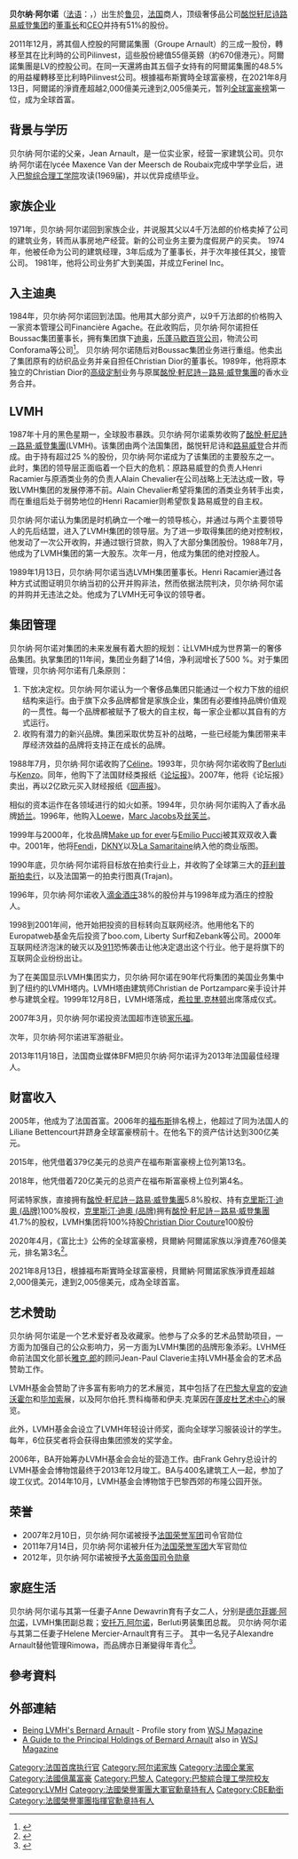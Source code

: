 {{Infobox_Celebrity
| name = 贝尔纳·阿尔诺<br>Bernard Arnault
| sons = 
| image = Bernard Arnault (3) - 2017 (cropped).jpg
| birth_date = {{birth date and age|1949|3|5}}
| birth_place = {{FRA}}[[北部-加來海峽|北部-加來海峽]][[諾爾省|諾爾省]][[魯貝|魯貝]]
| residence = {{FRA}}[[巴黎|巴黎]]
| 國籍 = {{FRA}}
| 母校 = [[巴黎綜合理工學院|巴黎綜合理工學院]]
| death_date = 
| death_place = 
| occupation = [[酩悦轩尼诗路易威登集团|酩悦轩尼诗路易威登集团]]董事长<br>首席執行官（CEO）
| networth = 2,005億美元<ref name="Forbes Profile">{{cite web|url=https://www.forbes.com/profile/bernard-arnault/?list=rtb|title=Forbes World's Billionaires List Real Time|website=Forbes|publisher=《[[富比士|富比士]]》|language=en|accessdate=April 17, 2020|archive-date=2019-11-21|archive-url=https://web.archive.org/web/20191121051702/https://www.forbes.com/profile/bernard-arnault/?list=rtb|dead-url=no}}</ref> （2021年8月13日）
| 宗教信仰 = [[基督徒|基督徒]]
| 配偶 = Anne Dewavrin (1973–1990)<br>Hélène Mercier (1991–今)
| 子女 = [[德尔菲娜·阿尔诺|德尔菲娜·阿尔诺]]<br>[[安托万.阿尔诺|安托万.阿尔诺]]
}} 

'''贝尔纳·阿尔诺'''（[[法语|法语]]：'''{{lang|fr|Bernard Arnault}}'''，{{bd|1949年|3月5日|catIdx=A}}）出生於[[鲁贝|鲁贝]]，[[法国|法国]]商人，顶级奢侈品公司[[酩悦轩尼诗路易威登集团|酩悦轩尼诗路易威登集团]]的[[董事长|董事长]]和[[CEO|CEO]]并持有51%的股份。

2011年12月，將其個人控股的阿爾諾集團（Groupe Arnault）的三成一股份，轉移至其在比利時的公司Pilinvest，這些股份總值55億英鎊（約670億港元）。阿爾諾集團是LV的控股公司。在同一天還將由其五個子女持有的阿爾諾集團的48.5%的用益權轉移至比利時Pilinvest公司。根據福布斯實時全球富豪榜，在2021年8月13日，阿爾諾的淨資產超越2,000億美元達到2,005億美元，暂列[[全球富豪榜|全球富豪榜]]第一位，成为全球首富。

== 背景与学历 ==
贝尔纳·阿尔诺的父亲，Jean Arnault，是一位实业家，经营一家建筑公司。贝尔纳·阿尔诺在lycée Maxence Van der Meersch de Roubaix完成中学学业后，进入[[巴黎综合理工学院|巴黎综合理工学院]]攻读(1969届)，并以优异成绩毕业。

== 家族企业 ==
1971年，贝尔纳·阿尔诺回到家族企业，并说服其父以4千万法郎的价格卖掉了公司的建筑业务，转而从事房地产经营。新的公司业务主要为度假房产的买卖。
1974年，他被任命为公司的建筑经理，3年后成为了董事长，并于次年接任其父，接管公司。
1981年，他将公司业务扩大到美国，并成立Ferinel Inc。

== 入主迪奥 ==
1984年，贝尔纳·阿尔诺回到法国。他用其大部分资产，以9千万法郎的价格购入一家资本管理公司Financière Agache。在此收购后，贝尔纳·阿尔诺担任Boussac集团董事长，拥有集团旗下[[克里斯汀·迪奧_(品牌)|迪奥]]，[[乐蓬马歇百货公司|乐蓬马歇百货公司]]，物流公司Conforama等公司<ref>{{Cite web |url=https://www.youtube.com/watch?v=PjtBQiO4DLI |title=存档副本 |accessdate=2015-08-04 |archive-date=2016-01-02 |archive-url=https://web.archive.org/web/20160102175159/https://www.youtube.com/watch?v=PjtBQiO4DLI |dead-url=no }}</ref>。
贝尔纳·阿尔诺随后对Boussac集团业务进行重组。他卖出了集团原有的纺织品业务并亲自担任Christian Dior的董事长。1989年，他将原本独立的Christian Dior的[[高级定制|高级定制]]业务与原属[[酩悅·軒尼詩－路易·威登集團|酩悅·軒尼詩－路易·威登集團]]的香水业务合并。

== LVMH ==
1987年十月的黑色星期一，全球股市暴跌。贝尔纳·阿尔诺乘势收购了[[酩悅·軒尼詩－路易·威登集團|酩悅·軒尼詩－路易·威登集團]](LVMH)。该集团由两个法国集团，酩悦轩尼诗和[[路易威登|路易威登]]合并而成。由于持有超过25 %的股份，贝尔纳·阿尔诺成为了该集团的主要股东之一。
此时，集团的领导层正面临着一个巨大的危机：原路易威登的负责人Henri Racamier与原酒类业务的负责人Alain Chevalier在公司战略上无法达成一致，导致LVMH集团的发展停滞不前。Alain Chevalier希望将集团的酒类业务转手出卖，而在重组后处于弱势地位的Henri Racamier则希望恢复路易威登的自主权。

贝尔纳·阿尔诺认为集团是时机确立一个唯一的领导核心，并通过与两个主要领导人的先后结盟，进入了LVMH集团的领导层。为了进一步取得集团的绝对控制权，他发动了一次公开收购，并通过银行贷款，购入了大部分集团股份。1988年7月，他成为了LVMH集团的第一大股东。次年一月，他成为集团的绝对控股人。

1989年1月13日，贝尔纳·阿尔诺当选LVMH集团董事长。Henri Racamier通过各种方式试图证明贝尔纳当初的公开并购非法，然而依据法院判决，贝尔纳·阿尔诺的并购并无违法之处。他成为了LVMH无可争议的领导者。

== 集团管理 ==
贝尔纳·阿尔诺对集团的未来发展有着大胆的规划：让LVMH成为世界第一的奢侈品集团。执掌集团的11年间，集团业务翻了14倍，净利润增长了500 %。对于集团管理，贝尔纳·阿尔诺有几条原则：

# 下放决定权。贝尔纳·阿尔诺认为一个奢侈品集团只能通过一个权力下放的组织结构来运行。由于旗下众多品牌都曾是家族企业，集团有必要维持品牌价值观的一贯性。每一个品牌都被赋予了极大的自主权，每一家企业都以其自有的方式运行。
# 收购有潜力的新兴品牌。集团采取优势互补的战略，一些已经能为集团带来丰厚经济效益的品牌将支持正在成长的品牌。

1988年7月，贝尔纳·阿尔诺收购了[[Céline|Céline]]。1993年，贝尔纳·阿尔诺收购了[[Berluti|Berluti]]与[[Kenzo|Kenzo]]。同年，他购下了法国财经类报纸《[[论坛报|论坛报]]》。2007年，他将《论坛报》卖出，再以2亿欧元买入财经报纸《[[回聲報_(法國)|回声报]]》。

相似的资本运作在各领域进行的如火如荼。1994年，贝尔纳·阿尔诺购入了香水品牌[[娇兰|娇兰]]。1996年，他购入[[Loewe|Loewe]]，[[Marc_Jacobs|Marc Jacobs]]及[[丝芙兰|丝芙兰]]。

1999年与2000年，化妆品牌[[Make_up_for_ever|Make up for ever]]与[[Emilio_Pucci|Emilio Pucci]]被其双双收入囊中。2001年，他将[[Fendi|Fendi]]，[[DKNY|DKNY]]以及[[La_Samaritaine|La Samaritaine]]纳入他的商业版图。

1990年底，贝尔纳·阿尔诺将目标放在拍卖行业上，并收购了全球第三大的[[菲利普斯拍卖行|菲利普斯拍卖行]]，以及法国第一的拍卖行图真(Trajan)。

1996年，贝尔纳·阿尔诺收入[[迪襟莊園|滴金酒庄]]38%的股份并与1998年成为酒庄的控股人。

1998到2001年间，他开始把投资的目标转向互联网经济。他用他名下的Europatweb基金先后投资了boo.com, Liberty Surf和Zebank等公司。2000年互联网经济泡沫的破灭以及[[911|911]]恐怖袭击让他决定退出这个行业。他于是将旗下的互联网企业纷纷出让。

为了在美国显示LVMH集团实力，贝尔纳·阿尔诺在90年代将集团的美国业务集中到了纽约的LVMH塔内。LVMH塔由建筑师Christian de Portzamparc亲手设计并参与建筑全程。1999年12月8日，LVMH塔落成，[[希拉里.克林顿|希拉里.克林顿]]出席落成仪式。

2007年3月，贝尔纳·阿尔诺投资法国超市连锁[[家乐福|家乐福]]。

次年，贝尔纳·阿尔诺进军游艇业。

2013年11月18日，法国商业媒体BFM把贝尔纳·阿尔诺评为2013年法国最佳经理人。

== 财富收入 ==
2005年，他成为了法国首富。2006年的[[福布斯|福布斯]]排名榜上，他超过了同为法国人的Liliane Bettencourt并跻身全球富豪榜前十。在他名下的资产估计达到300亿美元。

2015年，他凭借着379亿美元的总资产在福布斯富豪榜上位列第13名。

2018年，他凭借着720亿美元的总资产在福布斯富豪榜上位列第4名。

阿诺特家族，直接拥有[[酩悅·軒尼詩－路易·威登集團|酩悅·軒尼詩－路易·威登集團]]5.8%股权、持有[[克里斯汀·迪奧_(品牌)|克里斯汀·迪奧 (品牌)]]100%股权，[[克里斯汀·迪奧_(品牌)|克里斯汀·迪奧 (品牌)]]拥有[[酩悅·軒尼詩－路易·威登集團|酩悅·軒尼詩－路易·威登集團]]41.7%的股权，LVMH集团将100%持股[[Christian_Dior_Couture|Christian Dior Couture]]100股份

2020年4月，《富比士》公佈的全球富豪榜，貝爾納·阿爾諾家族以淨資產760億美元，排名第3名<ref>{{Cite web | url =https://www.forbes.com/billionaires/ | title =The Richest in 2020 | publisher =Forbes | language =en | accessdate =2020-04-09 | archive-date =2014-11-29 | archive-url =https://web.archive.org/web/20141129074957/http://www.forbes.com/billionaires/ | dead-url =no }}</ref>。

2021年8月13日，根據福布斯實時全球富豪榜，貝爾納·阿爾諾家族淨資產超越2,000億美元，達到2,005億美元，成為全球首富。

== 艺术赞助 ==

贝尔纳·阿尔诺是一个艺术爱好者及收藏家。他参与了众多的艺术品赞助项目，一方面为加强自己的公众影响力，另一方面为LVMH集团的品牌形象添彩。LVHM任命前法国文化部长[[贾克·朗_(法国政治家)|雅克.郎]]的顾问Jean-Paul Claverie主持LVMH基金会的艺术品赞助工作。

LVMH基金会赞助了许多富有影响力的艺术展览，其中包括了在[[巴黎大皇宫|巴黎大皇宫]]的[[安迪·沃荷|安迪沃霍尔]]和[[毕加索|毕加索]]展，以及阿尔伯托.贾科梅蒂和伊夫.克莱因在[[蓬皮杜艺术中心|蓬皮杜艺术中心]]的展览。

此外，LVMH基金会设立了LVMH年轻设计师奖，面向全球学习服装设计的学生。每年，6位获奖者将会获得由集团颁发的奖学金。

2006年，BA开始筹办LVMH基金会会址的营造工作。由Frank Gehry总设计的LVMH基金会博物馆最终于2013年12月竣工。BA与400名建筑工人一起，参加了竣工仪式。2014年10月，LVMH基金会博物馆于巴黎西郊的布隆公园开张。

== 荣誉 ==
* 2007年2月10日，贝尔纳·阿尔诺被授予[[法国荣誉军团|法国荣誉军团]]司令官勋位
* 2011年7月14日，贝尔纳·阿尔诺被升任为[[法国荣誉军团|法国荣誉军团]]大军官勋位
* 2012年，贝尔纳·阿尔诺被授予[[大英帝国勋章|大英帝国司令勋章]]

== 家庭生活 ==

贝尔纳·阿尔诺与其第一任妻子Anne Dewavrin育有子女二人，分别是[[德尔菲娜·阿尔诺|德尔菲娜·阿尔诺]]，LVMH集团副总裁；[[安托万.阿尔诺|安托万.阿尔诺]]，Berluti男装集团总裁。
贝尔纳·阿尔诺与其第二任妻子Helene Mercier-Arnault育有三子。
其中一名兒子Alexandre Arnault替他管理Rimowa，而品牌亦日漸變得年青化<ref>{{Cite web |url=https://mings.mpweekly.com/mings-fashion/20180410-77108 |title=Bernard Arnault打敗 Zara主席成為時裝界富豪霸主｜LVMH王國 |access-date=2018-04-20 |archive-url=https://web.archive.org/web/20180420135654/https://mings.mpweekly.com/mings-fashion/20180410-77108 |archive-date=2018-04-20 |dead-url=yes }}</ref>。

== 參考資料 ==
<references/>

==外部連結==
* [http://magazine.wsj.com/features/the-big-interview/being-arnault/ Being LVMH's Bernard Arnault] {{Wayback|url=http://magazine.wsj.com/features/the-big-interview/being-arnault/ |date=20150708185749 }}- Profile story from [[The_Wall_Street_Journal|WSJ Magazine]]
* [http://magazine.wsj.com/features/the-big-interview/being-arnault/tab/interactive/ A Guide to the Principal Holdings of Bernard Arnault] {{Wayback|url=http://magazine.wsj.com/features/the-big-interview/being-arnault/tab/interactive/ |date=20150622161958 }} also in [[The_Wall_Street_Journal|WSJ Magazine]]

{{全球首富}}
{{LVMH}}
{{tsl|en|template:Young British Artists}}

{{Authority control}}
{{DEFAULTSORT:Arnault, Bernard}}
[[Category:法国首席执行官|Category:法国首席执行官]]
[[Category:阿尔诺家族|Category:阿尔诺家族]]
[[Category:法國企業家|Category:法國企業家]]
[[Category:法國億萬富豪|Category:法國億萬富豪]]
[[Category:巴黎人|Category:巴黎人]]
[[Category:巴黎綜合理工學院校友|Category:巴黎綜合理工學院校友]]
[[Category:LVMH|Category:LVMH]]
[[Category:法國榮譽軍團大軍官勳章持有人|Category:法國榮譽軍團大軍官勳章持有人]]
[[Category:CBE勳銜|Category:CBE勳銜]]
[[Category:法國榮譽軍團指揮官勳章持有人|Category:法國榮譽軍團指揮官勳章持有人]]